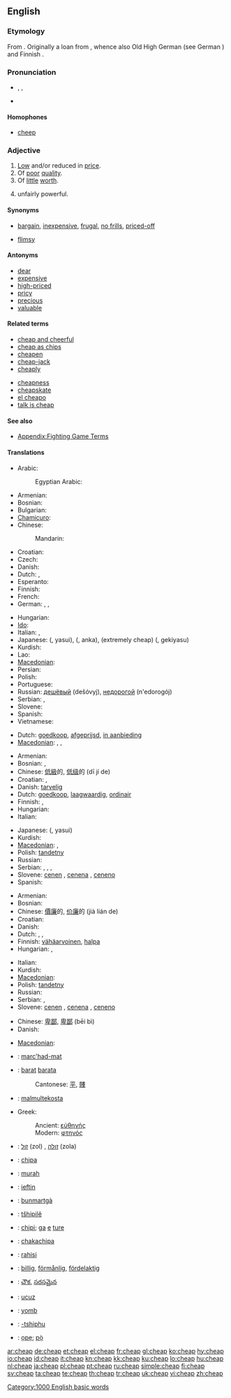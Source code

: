 ==English==

===Etymology===
From {{etyl|ang}} {{term|cēap||[[trade]]}}. Originally a loan from {{etyl|la}} {{term|caupo||[[tradesman]], [[innkeeper]]}}, whence also Old High German {{term|kouf}} (see German {{term|Kauf}}) and Finnish {{term|kauppa||shop}}.

===Pronunciation===
* {{enPR|chēp}}, {{IPA|/tʃiːp/}}, {{SAMPA|/tSi:p/}}
* {{rhymes|iːp}}

====Homophones====
* [[cheep]]

===Adjective===
{{en-adj|cheaper|cheapest}}

# [[low|Low]] and/or reduced in [[price]].
# Of [[poor]] [[quality]].
# Of [[little]] [[worth]].
# {{slang|of an action or tactic in a game of skill}} unfairly powerful.

====Synonyms====
* {{sense|low/reduced in price}} [[bargain]], [[inexpensive]], [[frugal]], [[no frills]], [[priced-off]]
* {{sense|of poor quality}} [[flimsy]]

====Antonyms====
* [[dear]]<!-- used in Australia, not sure about elsewhere -->
* [[expensive]]
* [[high-priced]]
* [[pricy]]
* [[precious]]
* [[valuable]]

====Related terms====
{{rel-top|terms derived from cheap}}
* [[cheap and cheerful]]
* [[cheap as chips]]
* [[cheapen]]
* [[cheap-jack]]
* [[cheaply]]
{{rel-mid}}
* [[cheapness]]
* [[cheapskate]]
* [[el cheapo]]
* [[talk is cheap]]
{{rel-bottom}}

====See also====
* [[:Appendix:Fighting_game_terms#Cheap_.2F_Cheese|Appendix:Fighting Game Terms]]

====Translations====
{{trans-top|low in price}}
* Arabic: {{t-|ar|رخيص|m|alt=رَخِيص|tr=rakhiiS|sc=Arab}}
*: Egyptian Arabic: {{tø|arz|رخيص|m|tr=rikhiiS|sc=Arab|xs=Egyptian Arabic}}
* Armenian: {{t+|hy|էժան|tr=ēžan|sc=Armn|xs=Armenian}}
* Bosnian: {{t-|bs|jeftin|m}}
* Bulgarian: {{t|bg|евтин|m|tr=evtin|sc=Cyrl}}
* [[Chamicuro]]: {{tø|ccc|warato}}
* Chinese:
*: Mandarin: {{qualifier|+ 的 + de}} {{t-|cmn|便宜|tr=piányi|sc=Hani|xs=Mandarin}}
* Croatian: {{t-|hr|jeftin|m}}
* Czech: {{t+|cs|levný|m}}
* Danish: {{t-|da|billig}}
* Dutch: {{t+|nl|goedkoop}}, {{t+|nl|betaalbaar}}
* Esperanto: {{t+|eo|malmultekosta|xs=Esperanto}}
* Finnish: {{t+|fi|halpa}}
* French: {{t+|fr|bon marché}}
* German: {{t+|de|billig}}, {{t|de|preiswert}}, {{t|de|preisgünstig}}
{{trans-mid}}
* Hungarian: {{t+|hu|olcsó}}
* [[Ido]]: {{t+|io|chipa|xs=Ido}}
* Italian: {{t+|it|economico|m}}, {{t+|it|economica|f}}
* Japanese: {{t+|ja|安い|sc=Jpan}} ({{t+|ja|やすい|sc=Jpan}}, yasui), {{t+|ja|安価|sc=Jpan}} ({{t+|ja|あんか|sc=Jpan}}, anka), (extremely cheap) {{t+|ja|激安|sc=Jpan}} ({{t+|ja|げきやす|sc=Jpan}}, gekiyasu)
* Kurdish: {{t+|ku|هه‌رزان|sc=ku-Arab}}
* Lao: {{t-|lo|ຖືກ|tr=thyyk|sc=Laoo|xs=Lao}}
* [[Macedonian]]: {{t|mk|евтин|m|tr=évtin|sc=Cyrl|xs=Macedonian}}
* Persian: {{t-|fa|ارزان|tr=arzān|sc=fa-Arab|xs=Persian}}
* Polish: {{t+|pl|tani|m}}
* Portuguese: {{t+|pt|barato}}
* Russian: [[дешёвый]] (dešóvyj), [[недорогой]] (n'edorogój)
* Serbian: {{t-|sr|јефтин|m|sc=Cyrl}}, {{t-|sr|jeftin|m}}
* Slovene: {{t+|sl|poceni}}
* Spanish: {{t+|es|barato}}
* Vietnamese: {{t+|vi|rẻ|xs=Vietnamese}}
{{trans-bottom}}

{{trans-top|reduced in price}}
* Dutch: [[goedkoop]], [[afgeprijsd]], [[in aanbieding]]
* [[Macedonian]]: {{t|mk|намален|m|tr=námalen|sc=Cyrl|xs=Macedonian}},  {{t|mk|снижен|m|tr=snížen|sc=Cyrl|xs=Macedonian}},  {{t|mk|поевтинет|m|tr=poévtinet|sc=Cyrl|xs=Macedonian}}
{{trans-mid}}
{{trans-bottom}}

{{trans-top|of poor quality}}
* Armenian: {{t|hy|էժանագին|tr=ēžanagin|sc=Armn|xs=Armenian}}
* Bosnian: {{t-|bs|jeftin|m}}, {{t|bs|nekvalitetan|m}}
* Chinese: [[低級]]的, [[低级]]的 (dī jí de)
* Croatian: {{t-|hr|jeftin|m}}, {{t|hr|nekvalitetan|m}}
* Danish: [[tarvelig]]
* Dutch: [[goedkoop]], [[laagwaardig]], [[ordinair]]
* Finnish: {{t+|fi|kehno}}, {{t+|fi|huono}}
* Hungarian: {{t+|hu|olcsó}}
* Italian: {{t-|it|scadente}}
{{trans-mid}}
* Japanese: {{t+|ja|安い|sc=Jpan}} ({{t+|ja|やすい|sc=Jpan}}, yasui)
* Kurdish: {{ku-Arab|[[توڕه‌هات]]}}
* [[Macedonian]]: {{t|mk|евтин|m|tr=évtin|sc=Cyrl|xs=Macedonian}},  {{t|mk|неквалитетен|m|tr=nekvalitéten|sc=Cyrl|xs=Macedonian}}
* Polish: [[tandetny]] {{m}}
* Russian: {{t+|ru|низкопробный|tr=nizkopróbnyj|sc=Cyrl}}
* Serbian: {{t-|sr|јефтин|m|sc=Cyrl}}, {{t-|sr|jeftin|m}}, {{t|sr|неквалитетан|m|sc=Cyrl}}, {{t|sr|nekvalitetan|m}}
* Slovene: [[cenen]] {{m}}, [[cenena]] {{f}}, [[ceneno]] {{n}}
* Spanish: {{t+|es|barato}}
{{trans-bottom}}

{{trans-top|of little worth}}
* Armenian: {{t|hy|էժանագին|tr=ēžanagin|sc=Armn|xs=Armenian}}
* Bosnian: {{t-|bs|jeftin}}
* Chinese: [[價廉]]的, [[价廉]]的 (jià lián de)
* Croatian: {{t-|hr|jeftin}}
* Danish: {{t-|da|billig}}
* Dutch: {{t+|nl|goedkoop}}, {{t+|nl|waardeloos}}, {{t+|nl|schamel}}
* Finnish: [[vähäarvoinen]], [[halpa]]
* Hungarian: {{t+|hu|olcsó}}, {{t-|hu|értéktelen}}
{{trans-mid}}
* Italian: {{t-|it|scadente}}
* Kurdish: {{t-|ku|بێقیمه‌ت|sc=ku-Arab}}
* [[Macedonian]]: {{t|mk|евтин|m|tr=évtin|sc=Cyrl|xs=Macedonian}}
* Polish: [[tandetny]] {{m}}
* Russian: {{t+|ru|дешёвый|tr=dešóvyj|sc=Cyrl}}
* Serbian: {{t-|sr|јефтин|m|sc=Cyrl}}, {{t-|sr|jeftin|m|sc=Cyrl}}
* Slovene: [[cenen]] {{m}}, [[cenena]] {{f}}, [[ceneno]] {{n}}
{{trans-bottom}}

{{trans-top|''slang'' unfairly powerful}}
* Chinese: [[卑鄙]], [[卑鄙]] (bēi bì)
* Danish: {{t-|da|billig}}
{{trans-mid}}
* [[Macedonian]]: {{t|mk|евтин|m|tr=évtin|sc=Cyrl|xs=Macedonian}}
{{trans-bottom}}

{{checktrans-top}}
<!--added {{ttbc}}s here.-->
* {{ttbc|Breton}}: [[marc'had-mat]]
* {{ttbc|Catalan}}: [[barat]] {{m}} [[barata]] {{f}}
*: Cantonese: [[平]], [[賤]]
* {{ttbc|Esperanto}}: [[malmultekosta]]
* Greek:
*: Ancient: [[εὐθηνής]]
*: Modern: [[φτηνός]]
* {{ttbc|Hebrew}}: [[זול]] (zol) {{m}}, [[זולה]] (zola) {{f}}
* {{ttbc|Ido}}: [[chipa]]
* {{ttbc|Indonesian}}: [[murah]]
* {{ttbc|Romanian}}: [[ieftin]]
{{checktrans-mid}}
* {{ttbc|Romansch}}: [[bunmartgà]]
* {{ttbc|Sepedi}}: [[tšhipilê]]
* {{ttbc|Setswana}}: [[chipi]]; [[ga]] [[e]] [[ture]]
* {{ttbc|Shona}}: [[chakachipa]]
* {{ttbc|Swahili}}: [[rahisi]]
* {{ttbc|Swedish}}: [[billig]], [[förmånlig]], [[fördelaktig]]
* {{ttbc|Telugu}}: [[చౌక]], [[సరసమైన]]
* {{ttbc|Turkish}}: [[ucuz]]
* {{ttbc|Wolof}}: [[yomb]]
* {{ttbc|Xhosa}}: [[-tshiphu]]
* {{ttbc|Yoruba}}: [[ọpẹ]]; [[pọ̀]]
{{checktrans-bottom}}


[[Category:1000 English basic words]]

[[ar:cheap]]
[[de:cheap]]
[[et:cheap]]
[[el:cheap]]
[[fr:cheap]]
[[gl:cheap]]
[[ko:cheap]]
[[hy:cheap]]
[[io:cheap]]
[[id:cheap]]
[[it:cheap]]
[[kn:cheap]]
[[kk:cheap]]
[[ku:cheap]]
[[lo:cheap]]
[[hu:cheap]]
[[nl:cheap]]
[[ja:cheap]]
[[pl:cheap]]
[[pt:cheap]]
[[ru:cheap]]
[[simple:cheap]]
[[fi:cheap]]
[[sv:cheap]]
[[ta:cheap]]
[[te:cheap]]
[[th:cheap]]
[[tr:cheap]]
[[uk:cheap]]
[[vi:cheap]]
[[zh:cheap]]